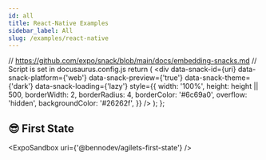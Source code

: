 ```yaml
---
id: all
title: React-Native Examples
sidebar_label: All
slug: /examples/react-native
---
```


  // https://github.com/expo/snack/blob/main/docs/embedding-snacks.md
  // Script is set in docusaurus.config.js
  return (
    <div
      data-snack-id={uri}
      data-snack-platform={'web'}
      data-snack-preview={'true'}
      data-snack-theme={'dark'}
      data-snack-loading={'lazy'}
      style={{
        width: '100%',
        height: height || 500,
        borderWidth: 2,
        borderRadius: 4,
        borderColor: '#6c69a0',
        overflow: 'hidden',
        backgroundColor: '#26262f',
      }}
    />
  );
};

## 😎 First State

<ExpoSandbox uri={'@bennodev/agilets-first-state'} />
